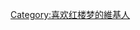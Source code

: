 {{Userbox
  |id=[[File:The Chinese character 紅.png|45px|link=|alt=]]
  |id-c = #ffa500
  |info = 这個用户是'''[[红楼梦|<span style="color:red;">红</span>]]<span style="color:red;">迷</span>'''，但只对'''[[曹雪芹]]'''写的前八十回感兴趣。
  |info-c = #ffa500
  |info-s=10
  |border-c = #CFECEC
}}
<includeonly>[[Category:喜欢红楼梦的維基人]]</includeonly>